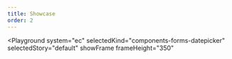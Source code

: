 ```yaml
---
title: Showcase
order: 2
---
```




<Playground
  system="ec"
  selectedKind="components-forms-datepicker"
  selectedStory="default"
  showFrame
  frameHeight="350"
>
  <Datepicker
    id={demoContent.id}
    name={demoContent.name}
    label={demoContent.label}
    helperText={demoContent.helperText}
    width={demoContent.width}
  />
</Playground>
